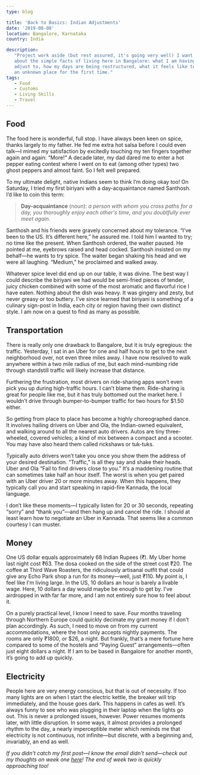 ```yaml
---
type: blog

title: 'Back to Basics: Indian Adjustments'
date: '2019-08-08'
location: Bangalore, Karnataka
country: India

description:
   "Project work aside (but rest assured, it's going very well) I want to talk
   about the simple facts of living here in Bangalore: what I am having to
   adjust to, how my days are being restructured, what it feels like to exist in
   an unknown place for the first time."
tags:
   - Food
   - Customs
   - Living Skills
   - Travel
---
```


## Food

The food here is wonderful, full stop. I have always been keen on spice, thanks
largely to my father. He fed me extra hot salsa before I could even talk—I mimed
my satisfaction by excitedly touching my ten fingers together again and again:
“More!” A decade later, my dad dared me to enter a hot pepper eating contest
where I went on to eat (among other types) two ghost peppers and almost faint.
So I felt well prepared.

To my ultimate delight, native Indians seem to think I’m doing okay too! On
Saturday, I tried my first biriyani with a day-acquaintance named Santhosh. I’d
like to coin this term:

> **Day-acquaintance** (noun): _a person with whom you cross paths for a day,
> you thoroughly enjoy each other's time, and you doubtfully ever meet again._

Santhosh and his friends were gravely concerned about my tolerance. “I’ve been
to the US. It’s different here,” he assured me. I told him I wanted to try; no
time like the present. When Santhosh ordered, the waiter paused. He pointed at
me, eyebrows raised and head cocked. Santhosh insisted on my behalf—he wants to
try spice. The waiter began shaking his head and we were all laughing. “Medium,”
he proclaimed and walked away.

Whatever spice level did end up on our table, it was divine. The best way I
could describe the biriyani we had would be semi-fried pieces of tender, juicy
chicken combined with some of the most aromatic and flavorful rice I have eaten.
Nothing about the dish was heavy. It was gingery and zesty, but never greasy or
too buttery. I’ve since learned that biriyani is something of a culinary
sign-post in India, each city or region having their own distinct style. I am
now on a quest to find as many as possible.

## Transportation

There is really only one drawback to Bangalore, but it is truly egregious: the
traffic. Yesterday, I sat in an Uber for one and half hours to get to the next
neighborhood over, not even three miles away. I have now resolved to walk
anywhere within a two mile radius of me, but each mind-numbing ride through
standstill traffic will likely increase that distance.

Furthering the frustration, most drivers on ride-sharing apps won’t even pick
you up during high-traffic hours. I can’t blame them. Ride-sharing is great for
people like me, but it has truly bottomed out the market here. I wouldn’t drive
through bumper-to-bumper traffic for two hours for \$1.50 either.

So getting from place to place has become a highly choreographed dance. It
involves hailing drivers on Uber and Ola, the Indian-owned equivalent, and
walking around to all the nearest auto drivers. Autos are tiny three-wheeled,
covered vehicles; a kind of mix between a compact and a scooter. You may have
also heard them called rickshaws or tuk-tuks.

Typically auto drivers won’t take you once you show them the address of your
desired destination. “Traffic,” is all they say and shake their heads. Uber and
Ola “Fail to find drivers close to you.” It’s a maddening routine that can
sometimes take half an hour itself. The worst is when you get paired with an
Uber driver 20 or more minutes away. When this happens, they typically call you
and start speaking in rapid-fire Kannada, the local language.

I don’t like these moments—I typically listen for 20 or 30 seconds, repeating
“sorry” and “thank you”—and then hang up and cancel the ride. I should at least
learn how to negotiate an Uber in Kannada. That seems like a common courtesy I
can muster.

## Money

One US dollar equals approximately 68 Indian Rupees (₹). My Uber home last night
cost ₹63. The dosa cooked on the side of the street cost ₹20. The coffee at
Third Wave Roasters, the ridiculously artisanal outfit that could give any Echo
Park shop a run for its money—well, just ₹110. My point is, I feel like I'm
living large. In the US, 10 dollars an hour is barely a livable wage. Here, 10
dollars a day would maybe be enough to get by. I've airdropped in with far far
more, and I am not entirely sure how to feel about it.

On a purely practical level, I know I need to save. Four months traveling
through Northern Europe could quickly decimate my grant money if I don’t plan
accordingly. As such, I need to move on from my current accommodations, where
the host only accepts nightly payments. The rooms are only ₹1800, or \$26, a
night. But frankly, that’s a mere fortune here compared to some of the hostels
and “Paying Guest” arrangements—often just eight dollars a night. If I am to be
based in Bangalore for another month, it’s going to add up quickly.

## Electricity

People here are very energy conscious, but that is out of necessity. If too many
lights are on when I start the electric kettle, the breaker will trip
immediately, and the house goes dark. This happens in cafes as well. It’s always
funny to see who was plugging in their laptop when the lights go out. This is
never a prolonged issues, however. Power resumes moments later, with little
disruption. In some ways, it almost provides a prolonged rhythm to the day, a
nearly imperceptible meter which reminds me that electricity is not continuous,
not infinite—but discrete, with a beginning and, invariably, an end as well.

_If you didn't catch my first post—I know the email didn't send—check out my
thoughts on week one [here](https://www.elibenton.co/writing/week-1/)! The end
of week two is quickly approaching too!_
